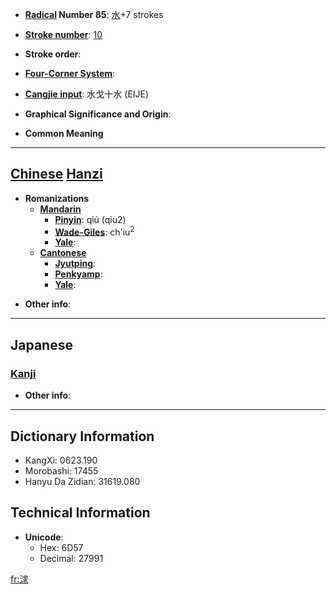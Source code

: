 * '''[[Wiktionary:Chinese radical index| Radical]] Number 85''': [[Wiktionary:Chinese radical index 水|水]]+7 strokes

* '''[[Wiktionary:Chinese total strokes index|Stroke number]]''': [[Wiktionary:Chinese total strokes index 10|10]]

* '''Stroke order''': 

* '''[[Wiktionary:Chinese four corner index|Four-Corner System]]''': 

* '''[[Wiktionary:Chinese Cangjie index|Cangjie input]]''': 水戈十水 (EIJE)

* '''Graphical Significance and Origin''': 

* '''Common Meaning'''

----

== [[Chinese]] [[Hanzi]] ==

* '''Romanizations'''
** '''[[Mandarin]]'''
*** '''[[Pinyin]]''': qiú (qiu2)
*** '''[[Wade-Giles]]''': ch'iu<sup>2</sup>
*** '''[[Yale]]''': 
** '''[[Cantonese]]'''
*** '''[[Jyutping]]''':
*** '''[[Penkyamp]]''': 
*** '''[[Yale]]''': 

* '''Other info''': 

----

==Japanese==
===[[Kanji]]===
{{kanji|on readings=[[きゅう]] (kyū), [[ぐ]] (gu)|kun readings=}}

* '''Other info''':  

----

== Dictionary Information ==

* KangXi: 0623.190
* Morobashi: 17455
* Hanyu Da Zidian: 31619.080

== Technical Information ==

* '''Unicode''':
** Hex: 6D57
** Decimal: 27991

[[fr:浗]]